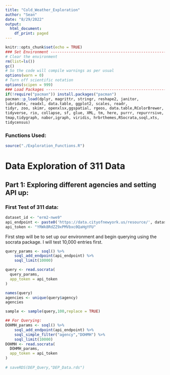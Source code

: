 ```yaml
---
title: "Cold_Weather_Exploration"
author: "Sean"
date: "8/29/2022"
output:
  html_document:
    df_print: paged
---
```


```r
knitr::opts_chunk$set(echo = TRUE)
### Set Environment ------------------------------------------------------------
# Clear the environment
rm(list=ls())
gc()
# So the code will compile warnings as per usual
options(warn = 0)
# Turn off scientific notation
options(scipen = 999)
### Load Packages --------------------------------------------------------------
if(!require("pacman")) install.packages("pacman")
pacman::p_load(dplyr, magrittr, stringr, reshape2, janitor,
lubridate, readxl, data.table, ggplot2, scales, readr,
tidyr, zoo, skimr, openxlsx,ggspatial, rgeos, data.table,RColorBrewer,
tidyverse, rio, collapse, sf, glue, XML, tm, here, purrr, repurrrsive,
tmap,tidygraph, nabor,igraph, viridis, hrbrthemes,RSocrata,soql,xts,
tidycensus)
```


### Functions Used:
```r
source("./Exploration_Functions.R")
```

# Data Exploration of 311 Data

## Part 1: Exploring different agencies and setting API up:

### First Test of 311 data:


```r
dataset_id <- "erm2-nwe9"
api_endpoint <- paste0('https://data.cityofnewyork.us/resource/', dataset_id, '.json')
api_token <- "YRWk8RdZZ9xPMVbxc0QaHgYFU"
```
First step will be to set up our environment and begin querying using the 
socrata package. I will test 10,000 entries first.

```r
query_params <- soql() %>%
    soql_add_endpoint(api_endpoint) %>%
    soql_limit(10000)

query <- read.socrata(
  query_params,
  app_token = api_token
)

names(query)
agencies <- unique(query$agency)
agencies
```


```r
sample <- sample(query,100,replace = TRUE)
```


```r
## For Querying:
DOHMH_params <- soql() %>%
    soql_add_endpoint(api_endpoint) %>%
    soql_simple_filter("agency","DOHMH") %>% 
    soql_limit(10000)
DOHMH <- read.socrata(
  DOHMH_params,
  app_token = api_token
)
        
# saveRDS(DEP_Query,"DEP_Data.rds")
```

